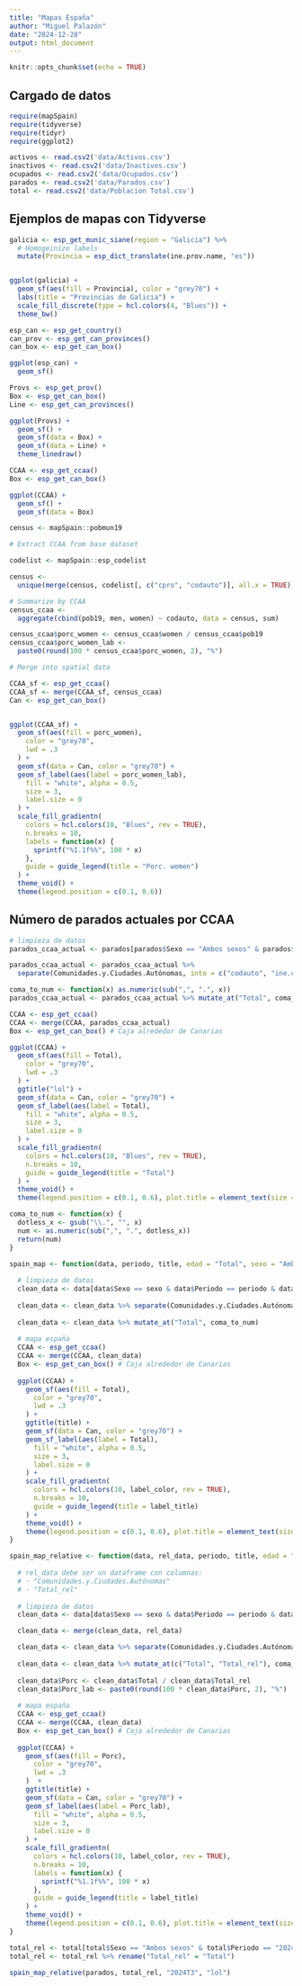 ```yaml
---
title: "Mapas España"
author: "Miguel Palazón"
date: "2024-12-28"
output: html_document
---
```


```r
knitr::opts_chunk$set(echo = TRUE)
```

## Cargado de datos

```r
require(mapSpain)
require(tidyverse)
require(tidyr)
require(ggplot2)
```

```r
activos <- read.csv2('data/Activos.csv')
inactivos <- read.csv2('data/Inactivos.csv')
ocupados <- read.csv2('data/Ocupados.csv')
parados <- read.csv2('data/Parados.csv')
total <- read.csv2('data/Poblacion Total.csv')
```

## Ejemplos de mapas con Tidyverse

```r
galicia <- esp_get_munic_siane(region = "Galicia") %>%
  # Homogeinizo labels
  mutate(Provincia = esp_dict_translate(ine.prov.name, "es"))


ggplot(galicia) +
  geom_sf(aes(fill = Provincia), color = "grey70") +
  labs(title = "Provincias de Galicia") +
  scale_fill_discrete(type = hcl.colors(4, "Blues")) +
  theme_bw()
```

```r
esp_can <- esp_get_country()
can_prov <- esp_get_can_provinces()
can_box <- esp_get_can_box()

ggplot(esp_can) +
  geom_sf()
```

```r
Provs <- esp_get_prov()
Box <- esp_get_can_box()
Line <- esp_get_can_provinces()

ggplot(Provs) +
  geom_sf() +
  geom_sf(data = Box) +
  geom_sf(data = Line) +
  theme_linedraw()
```

```r
CCAA <- esp_get_ccaa()
Box <- esp_get_can_box()

ggplot(CCAA) +
  geom_sf() +
  geom_sf(data = Box)
```

```r
census <- mapSpain::pobmun19

# Extract CCAA from base dataset

codelist <- mapSpain::esp_codelist

census <-
  unique(merge(census, codelist[, c("cpro", "codauto")], all.x = TRUE))

# Summarize by CCAA
census_ccaa <-
  aggregate(cbind(pob19, men, women) ~ codauto, data = census, sum)

census_ccaa$porc_women <- census_ccaa$women / census_ccaa$pob19
census_ccaa$porc_women_lab <-
  paste0(round(100 * census_ccaa$porc_women, 2), "%")

# Merge into spatial data

CCAA_sf <- esp_get_ccaa()
CCAA_sf <- merge(CCAA_sf, census_ccaa)
Can <- esp_get_can_box()


ggplot(CCAA_sf) +
  geom_sf(aes(fill = porc_women),
    color = "grey70",
    lwd = .3
  ) +
  geom_sf(data = Can, color = "grey70") +
  geom_sf_label(aes(label = porc_women_lab),
    fill = "white", alpha = 0.5,
    size = 3,
    label.size = 0
  ) +
  scale_fill_gradientn(
    colors = hcl.colors(10, "Blues", rev = TRUE),
    n.breaks = 10,
    labels = function(x) {
      sprintf("%1.1f%%", 100 * x)
    },
    guide = guide_legend(title = "Porc. women")
  ) +
  theme_void() +
  theme(legend.position = c(0.1, 0.6))
```

## Número de parados actuales por CCAA

```r
# limpieza de datos
parados_ccaa_actual <- parados[parados$Sexo == "Ambos sexos" & parados$Periodo == "2024T3" & parados$Edad == "Total" & parados$Comunidades.y.Ciudades.Autónomas != "Total Nacional", c("Comunidades.y.Ciudades.Autónomas", "Total")]

parados_ccaa_actual <- parados_ccaa_actual %>%
  separate(Comunidades.y.Ciudades.Autónomas, into = c("codauto", "ine.ccaa.name"), sep = " ", extra = "merge")

coma_to_num <- function(x) as.numeric(sub(",", ".", x))
parados_ccaa_actual <- parados_ccaa_actual %>% mutate_at("Total", coma_to_num)
```

```r
CCAA <- esp_get_ccaa()
CCAA <- merge(CCAA, parados_ccaa_actual)
Box <- esp_get_can_box() # Caja alrededor de Canarias

ggplot(CCAA) +
  geom_sf(aes(fill = Total),
    color = "grey70",
    lwd = .3
  ) +
  ggtitle("lol") +
  geom_sf(data = Can, color = "grey70") +
  geom_sf_label(aes(label = Total),
    fill = "white", alpha = 0.5,
    size = 3,
    label.size = 0
  ) +
  scale_fill_gradientn(
    colors = hcl.colors(10, "Blues", rev = TRUE),
    n.breaks = 10,
    guide = guide_legend(title = "Total")
  ) +
  theme_void() +
  theme(legend.position = c(0.1, 0.6), plot.title = element_text(size = 17, hjust = 0.5))
```

```r
coma_to_num <- function(x) {
  dotless_x <- gsub("\\.", "", x)
  num <- as.numeric(sub(",", ".", dotless_x))
  return(num)
} 
```

```r
spain_map <- function(data, periodo, title, edad = "Total", sexo = "Ambos sexos", label_title = 'Total', label_color = 'Blues') {
  
  # limpieza de datos
  clean_data <- data[data$Sexo == sexo & data$Periodo == periodo & data$Edad == edad & data$Comunidades.y.Ciudades.Autónomas != "Total Nacional", c("Comunidades.y.Ciudades.Autónomas", "Total")]
  
  clean_data <- clean_data %>% separate(Comunidades.y.Ciudades.Autónomas, into = c("codauto", "ine.ccaa.name"), sep = " ", extra = "merge")
  
  clean_data <- clean_data %>% mutate_at("Total", coma_to_num)
  
  # mapa españa
  CCAA <- esp_get_ccaa()
  CCAA <- merge(CCAA, clean_data)
  Box <- esp_get_can_box() # Caja alrededor de Canarias
  
  ggplot(CCAA) +
    geom_sf(aes(fill = Total),
      color = "grey70",
      lwd = .3
    ) +
    ggtitle(title) +
    geom_sf(data = Can, color = "grey70") +
    geom_sf_label(aes(label = Total),
      fill = "white", alpha = 0.5,
      size = 3,
      label.size = 0
    ) +
    scale_fill_gradientn(
      colors = hcl.colors(10, label_color, rev = TRUE),
      n.breaks = 10,
      guide = guide_legend(title = label_title)
    ) +
    theme_void() +
    theme(legend.position = c(0.1, 0.6), plot.title = element_text(size = 17, hjust = 0.5))
}
```

```r
spain_map_relative <- function(data, rel_data, periodo, title, edad = "Total", sexo = "Ambos sexos", label_title = "Porc.", label_color = 'Blues') {
  
  # rel_data debe ser un dataframe con columnas:
  # · "Comunidades.y.Ciudades.Autónomas"
  # · "Total_rel"
  
  # limpieza de datos
  clean_data <- data[data$Sexo == sexo & data$Periodo == periodo & data$Edad == edad & data$Comunidades.y.Ciudades.Autónomas != "Total Nacional", c("Comunidades.y.Ciudades.Autónomas", "Total")]

  clean_data <- merge(clean_data, rel_data)

  clean_data <- clean_data %>% separate(Comunidades.y.Ciudades.Autónomas, into = c("codauto", "ine.ccaa.name"), sep = " ", extra = "merge")
  
  clean_data <- clean_data %>% mutate_at(c("Total", "Total_rel"), coma_to_num)
  
  clean_data$Porc <- clean_data$Total / clean_data$Total_rel
  clean_data$Porc_lab <- paste0(round(100 * clean_data$Porc, 2), "%")
  
  # mapa españa
  CCAA <- esp_get_ccaa()
  CCAA <- merge(CCAA, clean_data)
  Box <- esp_get_can_box() # Caja alrededor de Canarias
  
  ggplot(CCAA) +
    geom_sf(aes(fill = Porc),
      color = "grey70",
      lwd = .3
    )  +
    ggtitle(title) +
    geom_sf(data = Can, color = "grey70") +
    geom_sf_label(aes(label = Porc_lab),
      fill = "white", alpha = 0.5,
      size = 3,
      label.size = 0
    ) +
    scale_fill_gradientn(
      colors = hcl.colors(10, label_color, rev = TRUE),
      n.breaks = 10,
      labels = function(x) {
        sprintf("%1.1f%%", 100 * x)
      },
      guide = guide_legend(title = label_title)
    ) +
    theme_void() +
    theme(legend.position = c(0.1, 0.6), plot.title = element_text(size = 17, hjust = 0.5))
}
```

```r
total_rel <- total[total$Sexo == "Ambos sexos" & total$Periodo == "2024T3" & total$Edad == "Total" & total$Comunidades.y.Ciudades.Autónomas != "Total Nacional", c("Comunidades.y.Ciudades.Autónomas", "Total")]
total_rel <- total_rel %>% rename("Total_rel" = "Total")
```

```r
spain_map_relative(parados, total_rel, "2024T3", "lol")
```

